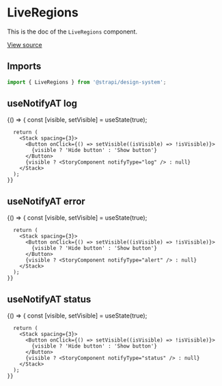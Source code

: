 <!--- LiveRegions.stories.mdx --->


<Meta title="Design System/Components/LiveRegions" component={LiveRegions} />

# LiveRegions

This is the doc of the `LiveRegions` component.

[View source](https://github.com/strapi/design-system/tree/main/packages/strapi-design-system/src/LiveRegions)

## Imports

```js
import { LiveRegions } from '@strapi/design-system';
```

## useNotifyAT log

<Canvas>
  <Story name="log">
    {() => {
      const [visible, setVisible] = useState(true);

      return (
        <Stack spacing={3}>
          <Button onClick={() => setVisible((isVisible) => !isVisible)}>
            {visible ? 'Hide button' : 'Show button'}
          </Button>
          {visible ? <StoryComponent notifyType="log" /> : null}
        </Stack>
      );
    }}

  </Story>
</Canvas>

## useNotifyAT error

<Canvas>
  <Story name="alert">
    {() => {
      const [visible, setVisible] = useState(true);

      return (
        <Stack spacing={3}>
          <Button onClick={() => setVisible((isVisible) => !isVisible)}>
            {visible ? 'Hide button' : 'Show button'}
          </Button>
          {visible ? <StoryComponent notifyType="alert" /> : null}
        </Stack>
      );
    }}

  </Story>
</Canvas>

## useNotifyAT status

<Canvas>
  <Story name="status">
    {() => {
      const [visible, setVisible] = useState(true);

      return (
        <Stack spacing={3}>
          <Button onClick={() => setVisible((isVisible) => !isVisible)}>
            {visible ? 'Hide button' : 'Show button'}
          </Button>
          {visible ? <StoryComponent notifyType="status" /> : null}
        </Stack>
      );
    }}

  </Story>
</Canvas>
